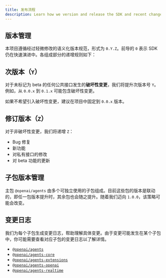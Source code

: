 ```yaml
---
title: 发布流程
description: Learn how we version and release the SDK and recent changes.
---
```


## 版本管理

本项目遵循经过轻微修改的语义化版本规范，形式为 `0.Y.Z`。前导的 `0` 表示 SDK 仍在快速演进中。各组成部分的递增规则如下：

## 次版本（`Y`）

对于未标记为 beta 的任何公共接口发生的**破坏性变更**，我们将提升次版本号 `Y`。例如，从 `0.0.x` 到 `0.1.x` 可能包含破坏性变更。

如果不希望引入破坏性变更，建议在项目中固定到 `0.0.x` 版本。

## 修订版本（`Z`）

对于非破坏性变更，我们将递增 `Z`：

- Bug 修复
- 新功能
- 对私有接口的修改
- 对 beta 功能的更新

## 子包版本管理

主包 `@openai/agents` 由多个可独立使用的子包组成。目前这些包的版本是联动的，即任一包版本提升时，其余包也会随之提升。随着我们迈向 `1.0.0`，该策略可能会改变。

## 变更日志

我们为每个子包生成变更日志，帮助理解具体变更。由于变更可能发生在某个子包中，你可能需要查看对应子包的变更日志以了解详情。

- [`@openai/agents`](https://github.com/openai/openai-agents-js/blob/main/packages/agents/CHANGELOG.md)
- [`@openai/agents-core`](https://github.com/openai/openai-agents-js/blob/main/packages/agents-core/CHANGELOG.md)
- [`@openai/agents-extensions`](https://github.com/openai/openai-agents-js/blob/main/packages/agents-extensions/CHANGELOG.md)
- [`@openai/agents-openai`](https://github.com/openai/openai-agents-js/blob/main/packages/agents-openai/CHANGELOG.md)
- [`@openai/agents-realtime`](https://github.com/openai/openai-agents-js/blob/main/packages/agents-realtime/CHANGELOG.md)
